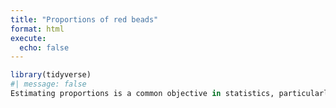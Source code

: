 ```yaml
---
title: "Proportions of red beads"
format: html
execute: 
  echo: false
---
```



```r
library(tidyverse)
#| message: false
Estimating proportions is a common objective in statistics, particularly when working with categorical data. In this case, we explore the proportion of red beads by simulating an urn containing 1,000 beads.

```